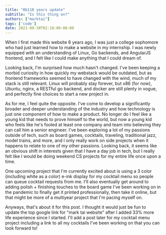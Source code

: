 ```yaml
---
title: "0b110 years update"
subtitle: "Is this thing on?"
authors: ["marktai"]
tags: ['code']
date: 2021-09-30T02:18:00-08:00
---
```

When I first made this website 6 years ago, I was just a college sophomore who had just learned how to make a website in my internship. I was newly equipped with an understanding of Linux, Go backends, and AngularJS frontend, and I felt like I could make anything that I could dream of. 

Looking back, I'm surprised how much hasn't changed. I've been keeping a morbid curiosity in how quickly my webstack would be outdated, but as frontend frameworks seemed to have changed with the wind, much of my stack is still relevant. Linux will probably stay forever, but x86 (for now), Ubuntu, nginx, a RESTful go backend, and docker are still plenty in vogue, and perfectly fine choices to start a new project in. 

As for me, I feel quite the opposite. I've come to develop a significantly broader and deeper understanding of the industry and how technology is just one component of how to make a product. No longer do I feel like a young kid that needs to prove himself to the world, but now a young kid who feels like he's fooled at least one company and team into believing they can call him a senior engineer. I've been exploring a lot of my passions outside of tech, such as board games, cocktails, traveling, traditional jazz, model trains, and more, and I only really work on side projects when it happens to relate to one of my other passions. Looking back, it seems like an obvious shift in interests given that I have a day job in tech, but I really felt like I would be doing weekend CS projects for my entire life once upon a time. 

One upcoming project that I'm currently excited about is using a 3 color (including white as a color) e-ink display for my cocktail menu so people can queue cocktail requests from me. I'll also eventually get around to adding polish + finishing touches to the board game I've been working on in the pandemic to finally get it printed professionally, then take it online, but that might be more of a multiyear project that I'm pacing myself on. 

Anyways, that's about it for this post. I thought it would just be fun to update the top google link for "mark tai website" after I added 33% more life experience since I started. I'll add a post later for my cocktail menu project including a link to all my cocktails I've been working on that you can look forward to!

